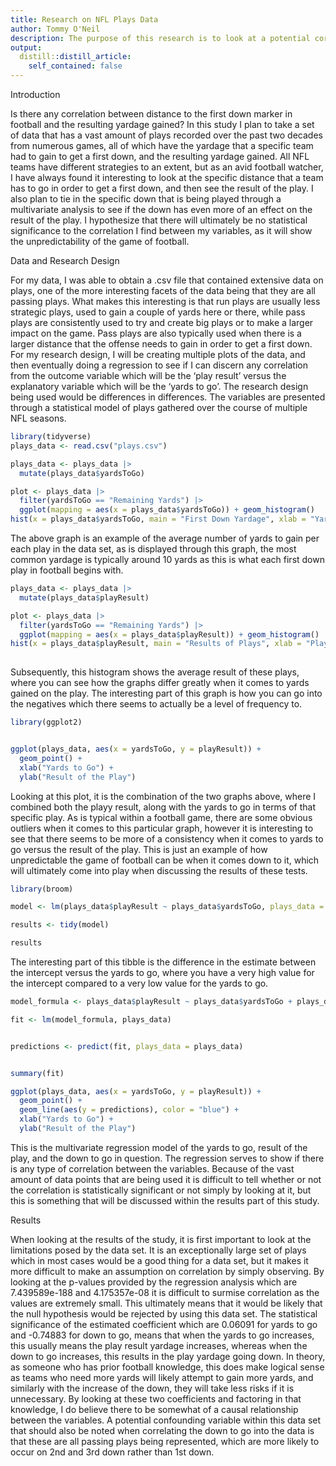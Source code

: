 ```yaml
---
title: Research on NFL Plays Data
author: Tommy O'Neil
description: The purpose of this research is to look at a potential correlation between the distance that a team has to go in order to get a first down and the yards that they end up gaining. I always found it interesting while watching football on how the perceived goal that they are trying to achieve ultimately effects the actual yardage they accumulate. It seems that there is sometimes a pronounced effect on strategy and resulting yardage gained when it comes to yards needed to obtain the first down. 
output:
  distill::distill_article:
    self_contained: false
---
```


Introduction

Is there any correlation between distance to the first down marker in football and the resulting yardage gained? In this study I plan to take a set of data that has a vast amount of plays recorded over the past two decades from numerous games, all of which have the yardage that a specific team had to gain to get a first down, and the resulting yardage gained. All NFL teams have different strategies to an extent, but as an avid football watcher, I have always found it interesting to look at the specific distance that a team has to go in order to get a first down, and then see the result of the play. I also plan to tie in the specific down that is being played through a multivariate analysis to see if the down has even more of an effect on the result of the play. I hypothesize that there will ultimately be no statistical significance to the correlation I find between my variables, as it will show the unpredictability of the game of football. 

Data and Research Design

For my data, I was able to obtain a .csv file that contained extensive data on plays, one of the more interesting facets of the data being that they are all passing plays. What makes this interesting is that run plays are usually less strategic plays, used to gain a couple of yards here or there, while pass plays are consistently used to try and create big plays or to make a larger impact on the game. Pass plays are also typically used when there is a larger distance that the offense needs to gain in order to get a first down. For my research design, I will be creating multiple plots of the data, and then eventually doing a regression to see if I can discern any correlation from the outcome variable which will be the 'play result' versus the explanatory variable which will be the 'yards to go'. The research design being used would be differences in differences. The variables are presented through a statistical model of plays gathered over the course of multiple NFL seasons. 



```r
library(tidyverse)
plays_data <- read.csv("plays.csv")

```


```r
plays_data <- plays_data |>
  mutate(plays_data$yardsToGo)
```

```r



plot <- plays_data |>
  filter(yardsToGo == "Remaining Yards") |>
  ggplot(mapping = aes(x = plays_data$yardsToGo)) + geom_histogram()
hist(x = plays_data$yardsToGo, main = "First Down Yardage", xlab = "Yards to Go", ylab = "Frequency")
```



The above graph is an example of the average number of yards to gain per each play in the data set, as is displayed through this graph, the most common yardage is typically around 10 yards as this is what each first down play in football begins with.


```r
plays_data <- plays_data |>
  mutate(plays_data$playResult)
```

```r


plot <- plays_data |>
  filter(yardsToGo == "Remaining Yards") |>
  ggplot(mapping = aes(x = plays_data$playResult)) + geom_histogram()
hist(x = plays_data$playResult, main = "Results of Plays", xlab = "Play Result in Yards", ylab = "Frequency of Result")
  
```


Subsequently, this histogram shows the average result of these plays, where you can see how the graphs differ greatly when it comes to yards gained on the play. The interesting part of this graph is how you can go into the negatives which there seems to actually be a level of frequency to.  

```r

library(ggplot2)


ggplot(plays_data, aes(x = yardsToGo, y = playResult)) +
  geom_point() +
  xlab("Yards to Go") +
  ylab("Result of the Play")

```



Looking at this plot, it is the combination of the two graphs above, where I combined both the playy result, along with the yards to go in terms of that specific play. As is typical within a football game, there are some obvious outliers when it comes to this particular graph, however it is interesting to see that there seems to be more of a consistency when it comes to yards to go versus the result of the play. This is just an example of how unpredictable the game of football can be when it comes down to it, which will ultimately come into play when discussing the results of these tests. 


```r
library(broom)

model <- lm(plays_data$playResult ~ plays_data$yardsToGo, plays_data = plays_data)

results <- tidy(model)

results
```


The interesting part of this tibble is the difference in the estimate between the intercept versus the yards to go, where you have a very high value for the intercept compared to a very low value for the yards to go. 



```r


model_formula <- plays_data$playResult ~ plays_data$yardsToGo + plays_data$down 

fit <- lm(model_formula, plays_data)


predictions <- predict(fit, plays_data = plays_data)


summary(fit)

ggplot(plays_data, aes(x = yardsToGo, y = playResult)) +
  geom_point() +
  geom_line(aes(y = predictions), color = "blue") +
  xlab("Yards to Go") +
  ylab("Result of the Play")
```



This is the multivariate regression model of the yards to go, result of the play, and the down to go in question. The regression serves to show if there is any type of correlation between the variables. Because of the vast amount of data points that are being used it is difficult to tell whether or not the correlation is statistically significant or not simply by looking at it, but this is something that will be discussed within the results part of this study. 

Results

When looking at the results of the study, it is first important to look at the limitations posed by the data set. It is an exceptionally large set of plays which in most cases would be a good thing for a data set, but it makes it more difficult to make an assumption on correlation by simply observing. By looking at the p-values provided by the regression analysis which are 7.439589e-188 and 4.175357e-08 it is difficult to surmise correlation as the values are extremely small. This ultimately means that it would be likely that the null hypothesis would be rejected by using this data set. The statistical significance of the estimated coefficient which are 0.06091 for yards to go and -0.74883 for down to go, means that when the yards to go increases, this usually means the play result yardage increases, whereas when the down to go increases, this results in the play yardage going down. In theory, as someone who has prior football knowledge, this does make logical sense as teams who need more yards will likely attempt to gain more yards, and similarly with the increase of the down, they will take less risks if it is unnecessary. By looking at these two coefficients and factoring in that knowledge, I do believe there to be somewhat of a causal relationship between the variables. A potential confounding variable within this data set that should also be noted when correlating the down to go into the data is that these are all passing plays being represented, which are more likely to occur on 2nd and 3rd down rather than 1st down. 



